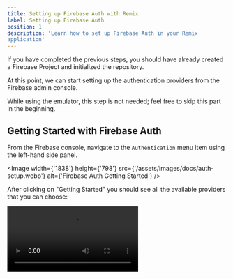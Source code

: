 ```yaml
---
title: Setting up Firebase Auth with Remix
label: Setting up Firebase Auth
position: 1
description: 'Learn how to set up Firebase Auth in your Remix
application'
---
```


If you have completed the previous steps, you should have already created a Firebase Project and initialized the repository.

At this point, we can start setting up the authentication providers from the Firebase admin console.

While using the emulator, this step is not needed; feel free to skip this part in the beginning.

## Getting Started with Firebase Auth

From the Firebase console, navigate to the `Authentication` menu item using
the left-hand side panel.

<Image
  width={'1838'}
  height={'798'}
  src={'/assets/images/docs/auth-setup.webp'}
  alt={'Firebase Auth Getting Started'}
/>

After clicking on "Getting Started" you should see all the available providers that you can choose:

<Video src='/assets/images/docs/activate-sign-up.mp4' />

Please activate all the ones you're planning on using.

We have already configured MakerKit to work with:

 - Email/Password authentication
 - Google oAuth
 - Facebook oAuth (remember to create a FB app before going to production)
 - Email Links
 - Phone Number
